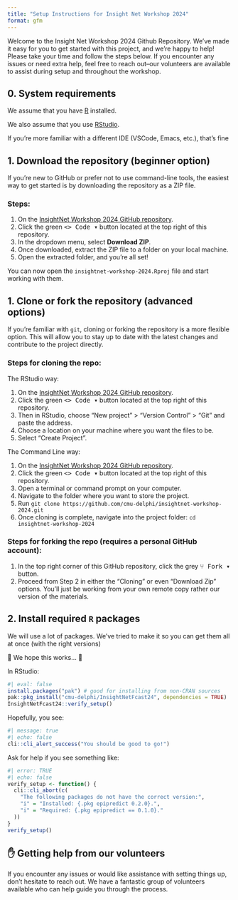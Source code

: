```yaml
---
title: "Setup Instructions for Insight Net Workshop 2024"
format: gfm
---
```


Welcome to the Insight Net Workshop 2024 Github Repository. We've made it easy 
for you to get started with this project, and we're happy to help! Please take 
your time and follow the steps below. If you encounter any issues or need extra 
help, feel free to reach out--our volunteers are available to assist during 
setup and throughout the workshop.

## 0. System requirements

We assume that you have [R](https://cran.rstudio.com) installed.

We also assume that you use [RStudio](https://posit.co/download/rstudio-desktop/).

If you're more familiar with a different IDE (VSCode, Emacs, etc.), that's fine

## 1. Download the repository (beginner option)

If you're new to GitHub or prefer not to use command-line tools, the easiest way
to get started is by downloading the repository as a ZIP file.

### Steps:
1. On the [InsightNet Workshop 2024 GitHub repository](https://github.com/cmu-delphi/insightnet-workshop-2024).
2. Click the green <kbd><> Code ▾</kbd> button located at the top right of this repository.
3. In the dropdown menu, select **Download ZIP**.
4. Once downloaded, extract the ZIP file to a folder on your local machine.
5. Open the extracted folder, and you’re all set!

You can now open the `insightnet-workshop-2024.Rproj` file and start working 
with them.


## 1. Clone or fork the repository (advanced options)

If you're familiar with `git`, cloning or forking the repository is a more flexible
option. This will allow you to stay up to date with the latest changes and
contribute to the project directly. 


### Steps for cloning the repo:
<!-- You'll get a local copy of the repository. -->

The RStudio way:

1. On the [InsightNet Workshop 2024 GitHub repository](https://github.com/cmu-delphi/insightnet-workshop-2024).
1. Click the green <kbd><> Code ▾</kbd> button located at the top right of this repository.
1. Then in RStudio, choose "New project" > "Version Control" > "Git" and paste the address.
1. Choose a location on your machine where you want the files to be.
1. Select “Create Project”.

The Command Line way:

1. On the [InsightNet Workshop 2024 GitHub repository](https://github.com/cmu-delphi/insightnet-workshop-2024).
1. Click the green <kbd><> Code ▾</kbd> button located at the top right of this repository.
1. Open a terminal or command prompt on your computer.
1. Navigate to the folder where you want to store the project.
1. Run `git clone https://github.com/cmu-delphi/insightnet-workshop-2024.git`
1. Once cloning is complete, navigate into the project folder: `cd insightnet-workshop-2024`


### Steps for forking the repo (requires a personal GitHub account):
1. In the top right corner of this GitHub repository, click the grey <kbd>⑂ Fork ▾</kbd> button.
2. Proceed from Step 2 in either the "Cloning" or even "Download Zip" options.
You'll just be working from your own remote copy rather our version of the materials.

## 2. Install required `R` packages

We will use a [lot]{.tertiary} of packages. We've tried to make it so you can
get them all at once (with the right versions)

🤞 We hope this works... 🤞


In RStudio:

```r
#| eval: false
install.packages("pak") # good for installing from non-CRAN sources
pak::pkg_install("cmu-delphi/InsightNetFcast24", dependencies = TRUE)
InsightNetFcast24::verify_setup()
```

Hopefully, you see:
```r
#| message: true
#| echo: false
cli::cli_alert_success("You should be good to go!")
```

Ask for help if you see something like:
```r
#| error: TRUE
#| echo: false
verify_setup <- function() {
  cli::cli_abort(c(
    "The following packages do not have the correct version:",
    "i" = "Installed: {.pkg epipredict 0.2.0}.",
    "i" = "Required: {.pkg epipredict == 0.1.0}."
  ))
}
verify_setup()
```


## ✋ Getting help from our volunteers

If you encounter any issues or would like assistance with setting things up, 
don't hesitate to reach out. We have a fantastic group of volunteers available 
who can help guide you through the process.
